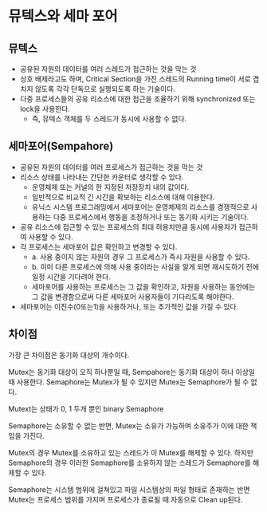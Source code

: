 # 뮤텍스와 세마 포어

## 뮤텍스

- 공유된 자원의 데이터를 여러 스레드가 접근하는 것을 막는 것
- 상호 배제라고도 하며, Critical Section을 가진 스레드의 Running time이 서로 겹치지 않도록 각각 단독으로
  실행되도록 하는 기술이다.
- 다중 프로세스들의 공유 리소스에 대한 접근을 조율하기 위해 synchronized 또는 lock을 사용한다.
  - 즉, 뮤텍스 객체를 두 스레드가 동시에 사용할 수 없다.

## 세마포어(Sempahore)

- 공유된 자원의 데이터를 여러 프로세스가 접근하는 것을 막는 것
- 리소스 상태를 나타내는 간단한 카운터로 생각할 수 있다.
  - 운영체제 또는 커널의 한 지정된 저장장치 내의 값이다.
  - 일반적으로 비교적 긴 시간을 확보하는 리소스에 대해 이용한다.
  - 유닉스 시스템 프로그래밍에서 세마포어는 운영체제의 리소스를 경쟁적으로 사용하는 다중 프로세스에서 행동을 조정하거나 또는 동기화 시키는 기술이다.
- 공유 리소스에 접근할 수 있는 프로세스의 최대 허용치만큼 동시에 사용자가 접근하여 사용할 수 있다.
- 각 프로세스는 세마포어 값은 확인하고 변경할 수 있다.
  - a. 사용 중이지 않는 자원의 경우 그 프로세스가 즉시 자원을 사용할 수 있다.
  - b. 이미 다른 프로세스에 의해 사용 중이라는 사실을 알게 되면 재시도하기 전에 일정 시간을 기다려야 한다.
  - 세마포어를 사용하는 프로세스는 그 값을 확인하고, 자원을 사용하는 동안에는 그 값을 변경함으로써 다른 세마포어 사용자들이 기다리도록 해야한다.
- 세마포어는 이진수(0또는1)을 사용하거나, 또는 추가적인 값을 가질 수 있다.

## 차이점

가장 큰 차이점은 동기화 대상의 개수이다.

Mutex는 동기화 대상이 오직 하나뿐일 때, Sempahore는 동기화 대상이 하나 이상일 때 사용한다.
Semaphore는 Mutex가 될 수 있지만 Mutex는 Semaphore가 될 수 없다.

Mutext는 상태가 0, 1 두개 뿐인 binary Semaphore

Semaphore는 소유할 수 없는 반면, Mutex는 소유가 가능하며 소유주가 이에 대한 책임을 가진다.

Mutex의 경우 Mutex를 소유하고 있는 스레드가 이 Mutex를 해제할 수 있다. 하지만 Semaphore의 경우
이러한 Semaphore를 소유하지 않는 스레드가 Semaphore를 해제할 수 있다.

Semaphore는 시스템 범위에 걸쳐있고 파일 시스템상의 파일 형태로 존재하는 반면 Mutex는 프로세스 범위를 가지며
프로세스가 종료될 때 자동으로 Clean up된다.
